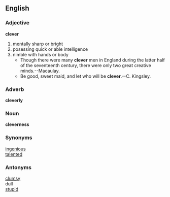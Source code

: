 == English ==
=== Adjective ===
'''clever'''
# mentally sharp or bright
# posessing quick or able intelligence
# nimble with hands or body
#* Though there were many '''clever''' men in England during the latter half of the seventeenth century, there were only two great creative minds.--Macaulay.
#* Be good, sweet maid, and let who will be '''clever'''.--C. Kingsley.                                              
=== Adverb ===
'''cleverly'''
=== Noun ===
'''cleverness'''
=== Synonyms ===
[[ingenious]]<br>
[[talented]]
=== Antonyms ===
[[clumsy]]<br>
dull<br>
[[stupid]]